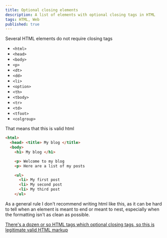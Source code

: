 ```yaml
---
title: Optional closing elements
description: A list of elements with optional closing tags in HTML
tags: HTML, Web
published: true
---
```


Several HTML elements do not require closing tags

- `<html>`
- `<head>`
- `<body>`
- `<p>`
- `<dt>`
- `<dd>`
- `<li>`
- `<option>`
- `<th>`
- `<tbody>`
- `<tr>`
- `<td>`
- `<tfoot>`
- `<colgroup>`

That means that this is valid html

```html
<html>
  <head> <title> My blog </title>
  <body>
    <h1> My blog </h1>

    <p> Welcome to my blog
    <p> Here are a list of my posts

    <ul>
      <li> My first post
      <li> My second post
      <li> My third post
    </ul>
```

As a general rule I don't recommend writing html like this, as it can be hard to tell when an element is meant to end or meant to nest, especially when the formatting isn't as clean as possible.

<SideNote>

[There's a dozen or so HTML tags which optional closing tags, so this is legitimate valid HTML markup](https://twitter.com/jacobmparis/status/1366498652169068549?s=20https://twitter.com/jacobmparis/status/1366498652169068549?s=20)

</SideNote>

